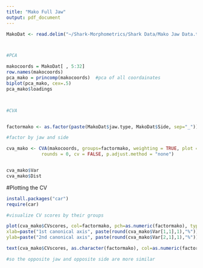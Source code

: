 ```yaml
---
title: "Mako Full Jaw"
output: pdf_document
---
```


```r

MakoDat <- read.delim("~/Shark-Morphometrics/Shark Data/Mako Jaw Data.txt")



#PCA

makocoords = MakoDat[ , 5:32]
row.names(makocoords)
pca_mako = princomp(makocoords)  #pca of all coordainates
biplot(pca_mako, cex=.5)
pca_mako$loadings



#CVA


factormako <- as.factor(paste(MakoDat$jaw.type, MakoDat$Side, sep="_"))

#factor by jaw and side

cva_mako <- CVA(makocoords, groups=factormako, weighting = TRUE, plot = TRUE,
             rounds = 0, cv = FALSE, p.adjust.method = "none")


cva_mako$Var
cva_mako$Dist


```

#Plotting the CV

```r

install.packages("car")
require(car)

#visualize CV scores by their groups 

plot(cva_mako$CVscores, col=factormako, pch=as.numeric(factormako), typ="n",asp=1,
xlab=paste("1st canonical axis", paste(round(cva_mako$Var[1,1],1),"%")),
ylab=paste("2nd canonical axis", paste(round(cva_mako$Var[2,1],1),"%")))

text(cva_mako$CVscores, as.character(factormako), col=as.numeric(factormako), cex=.7)

#so the opposite jaw and opposite side are more similar

```













